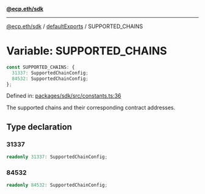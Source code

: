 [**@ecp.eth/sdk**](../../index.mdx)

***

[@ecp.eth/sdk](/sdk-reference/index.mdx) / [defaultExports](/sdk-reference/defaultExports/index.mdx) / SUPPORTED\_CHAINS

# Variable: SUPPORTED\_CHAINS

```ts
const SUPPORTED_CHAINS: {
  31337: SupportedChainConfig;
  84532: SupportedChainConfig;
};
```

Defined in: [packages/sdk/src/constants.ts:36](https://github.com/ecp-eth/comments-monorepo/blob/main/packages/sdk/src/constants.ts#L36)

The supported chains and their corresponding contract addresses.

## Type declaration

### 31337

```ts
readonly 31337: SupportedChainConfig;
```

### 84532

```ts
readonly 84532: SupportedChainConfig;
```
